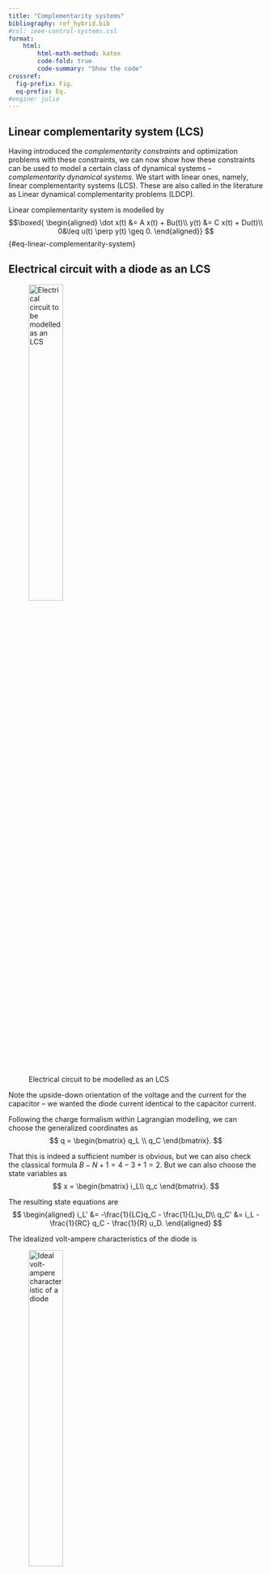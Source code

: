 ```yaml
---
title: "Complementarity systems"
bibliography: ref_hybrid.bib
#csl: ieee-control-systems.csl
format:
    html:
        html-math-method: katex
        code-fold: true
        code-summary: "Show the code"
crossref:
  fig-prefix: Fig. 
  eq-prefix: Eq.
#engine: julia
---
```


## Linear complementarity system (LCS)

Having introduced the *complementarity constraints* and optimization problems with these constraints, we can now show how these constraints can be used to model a certain class of dynamical systems – *complementarity dynamical systems*. We start with linear ones, namely, linear complementarity systems (LCS). These are also called in the literature as Linear dynamical complementarity problems (LDCP).

Linear complementarity system is modelled by 
$$\boxed{
\begin{aligned}
\dot x(t) &= A x(t) + Bu(t)\\
y(t) &= C x(t) + Du(t)\\
0&\leq u(t) \perp y(t) \geq 0.
\end{aligned}}
$${#eq-linear-complementarity-system}

::: {#exm-electrical-circuit-as-LCS}
## Electrical circuit with a diode as an LCS

![Electrical circuit to be modelled as an LCS](complementarity_figures/electrical_circuit_RLCD.png){width=40%}

Note the upside-down orientation of the voltage and the current for the capacitor – we wanted the diode current identical to the capacitor current.

Following the charge formalism within Lagrangian modelling, we can choose the generalized coordinates as
$$
	  q = \begin{bmatrix}
	  q_L \\ q_C
	  \end{bmatrix}.
$$	

That this is indeed a sufficient number is obvious, but we can also check the classical formula $B-N+1 = 4-3+1 = 2$. But we can also choose the state variables as
$$
	  x = \begin{bmatrix}
	  i_L\\ q_c
	  \end{bmatrix}.
$$	

The resulting state equations are
$$
\begin{aligned}
i_L' &= -\frac{1}{LC}q_C - \frac{1}{L}u_D\\
q_C' &= i_L - \frac{1}{RC} q_C - \frac{1}{R} u_D. 
\end{aligned}
$$	
		
The idealized volt-ampere characteristics of the diode is

![Ideal volt-ampere characteristic of a diode](complementarity_figures/va_characteristics_diode.png){width=40%} 

Flipping the axes to get the current as the horizontal axis, we get

![Flipped volt-ampere characteristic of a diode](complementarity_figures/av_characteristics_diode.png){width=40%}

Finally, after introducing an auxiliary variable (the reverse voltage of the diode) $\bar u_D = -u_D$ , we get the desired dependence  

![Yet another reformatted VA characteristic of a diode](complementarity_figures/av_characteristics_diode_reverted_voltage.png){width=40%}

which can be modelled as a complementarity constraint  
$$
0\leq i_D \perp \bar u_D \geq 0.
$$	

Now, upon replacing the diode voltage with its reverse $\bar u_D$ while using $i_D=i_C$, we get
$$
\begin{aligned}
i_L' &= -\frac{1}{LC}q_C + \frac{1}{L} \bar u_D\\
q_C' &= i_L - \frac{1}{RC} q_C + \frac{1}{R} \bar u_D\\
0&\leq q_C' \perp \bar u_D \geq 0.
\end{aligned}
$$	

We are not there yet – there is a derivative in the complementarity constraint. But just substitute for it:
$$
\begin{aligned}
i_L' &= -\frac{1}{LC}q_C + \frac{1}{L} \bar u_D\\
q_C' &= i_L - \frac{1}{RC} q_C + \frac{1}{R} \bar u_D\\
0&\leq i_L - \frac{1}{RC} q_C + \frac{1}{R} \bar u_D \perp \bar u_D \geq 0,
\end{aligned}
$$ 	  
and voila, we finally got the LCS description. We can also reformat it into the vector format
$$
\begin{aligned}
\begin{bmatrix}
i_L' \\ q_C'
\end{bmatrix} &= 
\begin{bmatrix}
0 &-\frac{1}{LC}\\
1  & - \frac{1}{RC}
\end{bmatrix}
\begin{bmatrix}
i_L \\ q_C
\end{bmatrix} +
\begin{bmatrix}
\frac{1}{L}\\
\frac{1}{R}
\end{bmatrix}
\bar u_D\\
0 &\leq \left(\begin{bmatrix}
1  & - \frac{1}{RC}
\end{bmatrix}
\begin{bmatrix}
i_L \\ q_C
\end{bmatrix} +
\begin{bmatrix}
\frac{1}{L}\\
\frac{1}{R}
\end{bmatrix}
\bar u_D\right ) \bot \bar u_D \geq 0.
\end{aligned}
$$
:::

::: {#exm-mass-spring-damper-as-LCS}
## Mass-spring system with a hard stop as a linear complementarity system

Two carts moving horitontally (left or right) are interconnected through a spring. The left cart is also interconnected with the wall through a another spring. Furthemore, the motion of the left cart is constrained in that there is a *hard stop* that prevents the cart from moving further to the left. The setup is shown in @fig-mass-spring-hard-stop. 

![Mass-spring system with a hard stop to be modelled as a LCS](complementarity_figures/mass_spring-hard_stop.png){width=70% #fig-mass-spring-hard-stop}

The variables $x_1$ and $x_2$ give deviations of the two carts from their equilibrium positions. 

The hard stop is located at the equilibrium position of the left cart. 

Besides the two positions, their derivatives are also introduced as state vectors. The input $u$ corresponds to the reaction force of the hard stop. 

As the output, only the position of the left cart is (arbitrarily) chosen.

The state equations and the output equation are
$$
	  \begin{aligned}
	  \dot x_1(t) &= x_3\\
	  \dot x_2(t) &= x_4\\
	  \dot x_3(t) &= -\frac{k_1+k_2}{m_1}x_1(t) + \frac{k_2}{m_1}x_2(t) + \frac{1}{m_1}u(t)\\
	  \dot x_4(t) &= \frac{k_2}{m_2}x_1(t) - \frac{k_2}{m_2} x_2(t)\\
	  y(t) &= x_1(t).
	  \end{aligned}
$$	

The presence of the hard stop can be modelled as an inequality constraint on the state (or the output in this case)
$$x_1(t) = y(t) \geq  0.$$		

Strictly speaking, similar constraint should also be imposed on the right cart. That one can not overcome the hard stop either. Furthermore, the left cart would stand in the way too. But we ignore it here for the sake of simplicity of our explanation.

The reaction force $u$ can only be nonnegative
$$
	u(t) \geq 0.
$$	

Furthermore, the reaction force is acting if and only if the left cart hits the hard stop, that is,  
$$
	  y(t) u(t) = 0.
$$	

All the above three constraints can be written compactly as a complementarity constraing
$$
	0\leq y(t) \perp u(t) \geq 0.
$$ 
:::

## Complementarity system as a feedback interconnection

A complementarity system @eq-linear-complementarity-system can be seen as a feedback interconnection of a linear system and a complementarity constraint.

![Complementarity system as a feedback interconnection](complementarity_figures/complementarity_in_feedback.png){width=30%}

## Complementarity systems vs PWA and max-plus linear systems

Consider the feedback interconnection of a dynamical system and the max(y,u) function in the feedback loop as in @fig-max-in-feedback.

![Feedback interconnection of a dynamical system and a nonlinearity](complementarity_figures/max_in_feedback.png){width=30% #fig-max-in-feedback}

We now express the original $y$ as a difference of two nonnegative variable satisfying the complementarity constraint
$$
y = y^+ - y^-,\quad 0 \leq y^+ \bot y^- \geq 0.
$$

The motivation for this was that with the new variables $y^+$ and $y^-$, the max function can be expressed as
$$
\max(y,0) = \max(y^+ - y^-, 0) = y^+. 
$$

Now, set 
$$y^+ = u$$
and then 
$$
y = u - y^-,
$$
from which
$$
y^- = u - y
$$
and therefore the original feedback interconnection can be rewritten as

![Feedback interconnection equivalent to the one with max(y,0)](complementarity_figures/max_as_complementarity_in_feedback.png){width=30%}

## More complicated PWA functions in feedback

The function $\max(y,0)$ that we have just considered is a very simple piecewise affine (PWA) function. But we can consider more complicated PWA functions. Only a little bit complicated PWA function is in @fig-shifted-pwa.

![A simple piecewise affine function](complementarity_figures/shifted_1_pwa.png){width=40% #fig-shifted-pwa}

The function is defined by shifting and scaling the original $\max(y,0)$ function:
$$
u(y) = k_1 \max(y-y_1,0) = \max(k_1(y-y_1),0).
$$

We can now enforce complementarity based on this function in the feedback loop, see @fig-shifted-pwa-as-complementarity.

![Feedback system with a shifted PWA function modelled as complementarity constraint](complementarity_figures/shifted_1_pwa_as_complementarity.png){width=30% #fig-shifted-pwa-as-complementarity}

This procedure can be extended towards PWA functions composed of several segments, see @fig-several-pwa.

![PWA function with multiple segments](complementarity_figures/shifted_2_pwa.png){width=40% #fig-several-pwa}

The function is defined as
$$
\begin{aligned}
u(y) &= k_0 y + u_0 + (k_1-k_0) \max(y-y_1,0) \\
&\qquad + (k_2-k_1) \max(y-y_2,0)\\
&= k_0 y + u_0 + \underbrace{\max((k_1-k_0)(y-y_1),0)}_{u_1}\\
&\qquad + \underbrace{\max((k_2-k_1)(y-y_2),0)}_{u_2}
\end{aligned}
$$
and the feedback interconnection now contain several parallel paths with complementarity constraints as in @fig-several-pwa-as-complementarity

![Feedback system with multiple-segment PWA modelled as complementarity constraints](complementarity_figures/shifted_2_pwa_as_complementarity.png){width=40% #fig-several-pwa-as-complementarity}

